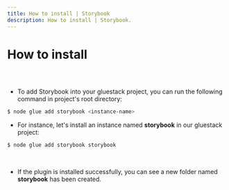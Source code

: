 ```yaml
---
title: How to install | Storybook
description: How to install | Storybook.
---
```




<Meta title="Storybook Plugin/How to install" />

# How to install

##

<br/>

* To add Storybook into your gluestack project, you can run the following command in project's root directory:

```sh
$ node glue add storybook <instance-name>
```

* For instance, let's install an instance named **storybook** in our gluestack project:
```sh
$ node glue add storybook storybook
```

<br/>


* If the plugin is installed successfully, you can see a new folder named **storybook** has been created. 